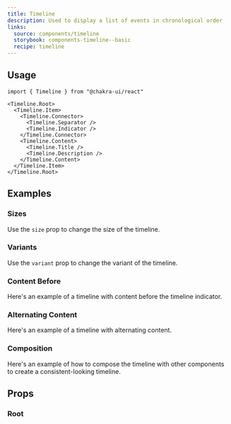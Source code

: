 ```yaml
---
title: Timeline
description: Used to display a list of events in chronological order
links:
  source: components/timeline
  storybook: components-timeline--basic
  recipe: timeline
---
```


<ExampleTabs name="timeline-basic" />

## Usage

```tsx
import { Timeline } from "@chakra-ui/react"
```

```tsx
<Timeline.Root>
  <Timeline.Item>
    <Timeline.Connector>
      <Timeline.Separator />
      <Timeline.Indicator />
    </Timeline.Connector>
    <Timeline.Content>
      <Timeline.Title />
      <Timeline.Description />
    </Timeline.Content>
  </Timeline.Item>
</Timeline.Root>
```

## Examples

### Sizes

Use the `size` prop to change the size of the timeline.

<ExampleTabs name="timeline-with-sizes" />

### Variants

Use the `variant` prop to change the variant of the timeline.

<ExampleTabs name="timeline-with-variants" />

### Content Before

Here's an example of a timeline with content before the timeline indicator.

<ExampleTabs name="timeline-with-content-before" />

### Alternating Content

Here's an example of a timeline with alternating content.

<ExampleTabs name="timeline-alternating" />

### Composition

Here's an example of how to compose the timeline with other components to create
a consistent-looking timeline.

<ExampleTabs name="timeline-composition" />

## Props

### Root

<PropTable component="Timeline" part="Root" />
